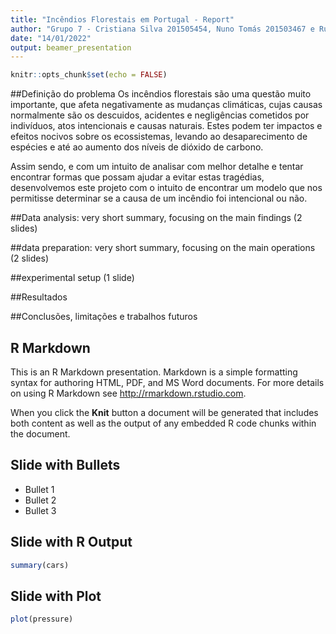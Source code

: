 ```yaml
---
title: "Incêndios Florestais em Portugal - Report"
author: "Grupo 7 - Cristiana Silva 201505454, Nuno Tomás 201503467 e Rui Santos 201805317"
date: "14/01/2022"
output: beamer_presentation
---
```


```r
knitr::opts_chunk$set(echo = FALSE)
```

##Definição do problema
Os incêndios florestais são uma questão muito importante, que afeta negativamente as mudanças climáticas, cujas causas normalmente são os descuidos, acidentes e negligências cometidos por indivíduos, atos intencionais e causas naturais. Estes podem ter impactos e efeitos nocivos sobre os ecossistemas, levando ao desaparecimento de espécies e até ao aumento dos níveis de dióxido de carbono.

Assim sendo, e com um intuito de analisar com melhor detalhe e tentar encontrar formas que possam ajudar a evitar estas tragédias, desenvolvemos este projeto com o intuito de encontrar um modelo que nos permitisse determinar se a causa de um incêndio foi intencional ou não.


##Data analysis: very short summary, focusing on the main findings (2 slides)


##data preparation: very short summary, focusing on the main operations  (2 slides)


##experimental setup (1 slide)


##Resultados


##Conclusões, limitações e trabalhos futuros

## R Markdown

This is an R Markdown presentation. Markdown is a simple formatting syntax for authoring HTML, PDF, and MS Word documents. For more details on using R Markdown see <http://rmarkdown.rstudio.com>.

When you click the **Knit** button a document will be generated that includes both content as well as the output of any embedded R code chunks within the document.

## Slide with Bullets

- Bullet 1
- Bullet 2
- Bullet 3

## Slide with R Output

```r
summary(cars)
```

## Slide with Plot

```r
plot(pressure)
```